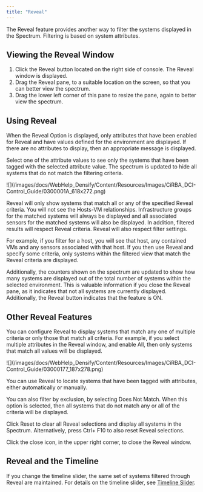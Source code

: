 ```yaml
---
title: "Reveal"
---
```


The Reveal feature provides another way to filter the systems displayed in the Spectrum. Filtering is based on system attributes.

## Viewing the Reveal Window

1. Click the Reveal button located on the right side of console. The Reveal window is displayed.
2. Drag the Reveal pane, to a suitable location on the screen, so that you can better view the spectrum.
3. Drag the lower left corner of this pane to resize the pane, again to better view the spectrum.

## Using Reveal

When the Reveal Option is displayed, only attributes that have been enabled for Reveal and have values defined for the environment are displayed. If there are no attributes to display, then an appropriate message is displayed.

Select one of the attribute values to see only the systems that have been tagged with the selected attribute value. The spectrum is updated to hide all systems that do not match the filtering criteria.

<Accordion title="Figure: Reveal Feature">
<Frame>![](/images/docs/WebHelp_Densify/Content/Resources/Images/CiRBA_DCI-Control_Guide/0300001A_618x272.png)</Frame>
</Accordion>


Reveal will only show systems that match all or any of the specified Reveal criteria. You will not see the Hosts-VM relationships. Infrastructure groups for the matched systems will always be displayed and all associated sensors for the matched systems will also be displayed. In addition, filtered results will respect Reveal criteria. Reveal will also respect filter settings.

For example, if you filter for a host, you will see that host, any contained VMs and any sensors associated with that host. If you then use Reveal and specify some criteria, only systems within the filtered view that match the Reveal criteria are displayed.

Additionally, the counters shown on the spectrum are updated to show how many systems are displayed out of the total number of systems within the selected environment. This is valuable information if you close the Reveal pane, as it indicates that not all systems are currently displayed. Additionally, the Reveal button indicates that the feature is ON.

## Other Reveal Features

You can configure Reveal to display systems that match any one of multiple criteria or only those that match all criteria. For example, if you select multiple attributes in the Reveal window, and enable All, then only systems that match all values will be displayed.

<Accordion title="Figure: Reveal: All or Any Options">
<Frame>![](/images/docs/WebHelp_Densify/Content/Resources/Images/CiRBA_DCI-Control_Guide/03000177_187x278.png)</Frame>
</Accordion>


You can use Reveal to locate systems that have been tagged with attributes, either automatically or manually.

You can also filter by exclusion, by selecting Does Not Match. When this option is selected, then all systems that do not match any or all of the criteria will be displayed.

Click Reset to clear all Reveal selections and display all systems in the Spectrum. Alternatively, press Ctrl+ F10 to also reset Reveal selections.

Click the close icon, in the upper right corner, to close the Reveal window.

## Reveal and the Timeline

If you change the timeline slider, the same set of systems filtered through Reveal are maintained. For details on the timeline slider, see [Timeline Slider](./Timeline_Slider).
